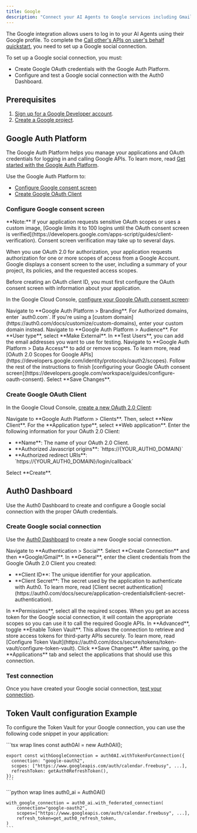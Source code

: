 ```yaml
---
title: Google
description: "Connect your AI Agents to Google services including Gmail, Google Calendar, Drive, and more."
---
```



The Google integration allows users to log in to your AI Agents using their Google profile. To complete the [Call other's APIs on user's behalf quickstart](/get-started/call-others-apis-on-users-behalf), you need to set up a Google social connection.

To set up a Google social connection, you must:

- Create Google OAuth credentials with the Google Auth Platform.
- Configure and test a Google social connection with the Auth0 Dashboard.

## Prerequisites

1. [Sign up for a Google Developer account](https://console.developers.google.com/).
2. [Create a Google project](https://support.google.com/googleapi/answer/6251787?ref_topic=7014522).

## Google Auth Platform

The Google Auth Platform helps you manage your applications and OAuth credentials for logging in and calling Google APIs. To learn more, read [Get started with the Google Auth Platform](https://support.google.com/cloud/answer/15544987?hl=en).

Use the Google Auth Platform to:

- [Configure Google consent screen](#configure-google-consent-screen)
- [Create Google OAuth Client](#create-google-oauth-client)

### Configure Google consent screen

<Note>
  **Note:** If your application requests sensitive OAuth scopes or uses a custom
  image, [Google limits it to 100 logins until the OAuth consent screen is
  verified](https://developers.google.com/apps-script/guides/client-verification).
  Consent screen verification may take up to several days.
</Note>

When you use OAuth 2.0 for authorization, your application requests authorization for one or more scopes of access from a Google Account. Google displays a consent screen to the user, including a summary of your project, its policies, and the requested access scopes.

Before creating an OAuth client ID, you must first configure the OAuth consent screen with information about your application.

In the Google Cloud Console, [configure your Google OAuth consent screen](https://developers.google.com/workspace/guides/configure-oauth-consent):

<Steps>
  <Step title="Configure Authorized domains">
    Navigate to **Google Auth Platform > Branding**. For Authorized domains,
    enter `auth0.com`. If you're using a [custom
    domain](https://auth0.com/docs/customize/custom-domains), enter your custom
    domain instead.
  </Step>
  <Step title="Configure Audience">
    Navigate to **Google Auth Platform > Audience**. For **User type**, select
    **Make External**. In **Test Users**, you can add the email addresses you
    want to use for testing.
  </Step>
  <Step title="Configure Data Access">
    Navigate to **Google Auth Platform > Data Access** to add or remove scopes.
    To learn more, read [OAuth 2.0 Scopes for Google
    APIs](https://developers.google.com/identity/protocols/oauth2/scopes).
  </Step>
  <Step title="Configure Consent screen">
    Follow the rest of the instructions to finish [configuring your Google OAuth
    consent
    screen](https://developers.google.com/workspace/guides/configure-oauth-consent).
  </Step>
  <Step title="Save Changes">Select **Save Changes**.</Step>
</Steps>

### Create Google OAuth Client


In the Google Cloud Console, [create a new OAuth 2.0 Client](https://console.cloud.google.com/auth/clients/create):

<Steps>
  <Step title="Create Client">
    Navigate to **Google Auth Platform > Clients**. Then, select **New Client**.
  </Step>
  <Step title="Select Application type">
    For the **Application type**, select **Web application**.
  </Step>
  <Step title="Configure Client credentials">
    Enter the following information for your OAuth 2.0 Client:
    <ul>
      <li>**Name**: The name of your OAuth 2.0 Client.</li>
      <li>**Authorized Javascript origins**: `https://{YOUR_AUTH0_DOMAIN}`</li>
      <li>
        **Authorized redirect URIs**: `https://{YOUR_AUTH0_DOMAIN}/login/callback`
      </li>
    </ul>
    <FindDomainInfoBlock />

  </Step>
  <Step title="Complete">Select **Create**.</Step>
</Steps>

## Auth0 Dashboard

Use the Auth0 Dashboard to create and configure a Google social connection with the proper OAuth credentials.

### Create Google social connection

Use the [Auth0 Dashboard](https://manage.auth0.com/) to create a new Google social connection.

<Steps>
  <Step title="Create Connection">
    Navigate to **Authentication > Social**. Select **Create Connection** and
    then **Google/Gmail**.
  </Step>
  <Step title="Configure Client credentials">
    In **General**, enter the client credentials from the Google OAuth 2.0
    Client you created:
    <ul>
      <li>**Client ID**: The unique identifier for your application.</li>
      <li>
        **Client Secret**: The secret used by the application to authenticate
        with Auth0. To learn more, read [Client secret
        authentication](https://auth0.com/docs/secure/application-credentials#client-secret-authentication).
      </li>
    </ul>
  </Step>
  <Step title="Select Permissions">
    In **Permissions**, select all the required scopes. When you get an access
    token for the Google social connection, it will contain the appropriate
    scopes so you can use it to call the required Google APIs.
  </Step>
  <Step title="Enable Token Vault">
    In **Advanced**, toggle **Enable Token Vault**. This allows the connection
    to retrieve and store access tokens for third-party APIs securely. To learn
    more, read [Configure Token
    Vault](https://auth0.com/docs/secure/tokens/token-vault/configure-token-vault).
  </Step>
  <Step title="Save">Click **Save Changes**.</Step>
  <Step title="Enable Applications">
    After saving, go the **Applications** tab and select the applications that
    should use this connection.
  </Step>
</Steps>

### Test connection

Once you have created your Google social connection, [test your connection](https://auth0.com/docs/dashboard/guides/connections/test-connections-social).

## Token Vault configuration Example

To configure the Token Vault for your Google connection, you can use the following code snippet in your application:

<Tabs>
  <Tab title="JavaScript" icon="js">
    ```tsx wrap lines
    const auth0AI = new Auth0AI();

    export const withGoogleConnection = auth0AI.withTokenForConnection({
      connection: "google-oauth2",
      scopes: ["https://www.googleapis.com/auth/calendar.freebusy", ...],
      refreshToken: getAuth0RefreshToken(),
    });
    ```

  </Tab>
  <Tab title="Python" icon="python">
    ```python wrap lines
    auth0_ai = Auth0AI()

    with_google_connection = auth0_ai.with_federated_connection(
        connection="google-oauth2",
        scopes=["https://www.googleapis.com/auth/calendar.freebusy", ...],
        refresh_token=get_auth0_refresh_token,
    )
    ```

  </Tab>
</Tabs>

<LearnMore />
